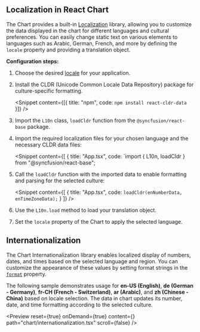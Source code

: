 
<Meta title="React Chart Localization | Syncfusion"
  description="Localization adapts charts to languages and regions with CLDR data, translations, locale, and formatting for numbers, dates, and times."
/>

## Localization in React Chart

The Chart provides a built-in [Localization](https://react.syncfusion.com/common-features/localization) library, allowing you to customize the data displayed in the chart for different languages and cultural preferences. You can easily change static text on various elements to languages such as Arabic, German, French, and more by defining the `locale` property and providing a translation object.

**Configuration steps:**

1. Choose the desired [locale](https://github.com/syncfusion/react-locale/) for your application.
2. Install the CLDR (Unicode Common Locale Data Repository) package for culture-specific formatting.
    
    <Snippet content={[{ title: "npm", code: `npm install react-cldr-data` }]} />

3. Import the `L10n` class, `loadCldr` function from the `@syncfusion/react-base` package.
4. Import the required localization files for your chosen language and the necessary CLDR data files:
  
    <Snippet content={[ { title: "App.tsx", code: `import { L10n, loadCldr } from "@syncfusion/react-base";

5. Call the `loadCldr` function with the imported data to enable formatting and parsing for the selected culture:

   <Snippet content={[ { title: "App.tsx", code: `loadCldr(enNumberData, enTimeZoneData);` } ]} />

6. Use the `L10n.load` method to load your translation object.
7. Set the `locale` property of the Chart to apply the selected language.

## Internationalization

The Chart Internationalization library enables localized display of numbers, dates, and times based on the selected language and region. You can customize the appearance of these values by setting format strings in the [`format`](https://react-api.syncfusion.com/chart/chartaxislabelprops#format) property.

The following sample demonstrates usage for **en-US (English)**, **de (German - Germany)**, **fr-CH (French - Switzerland)**, **ar (Arabic)**, and **zh (Chinese - China)** based on locale selection. The data in chart updates its number, date, and time formatting according to the selected culture.

<Preview
  reset={true}
  onDemand={true}
  content={<Internationalization />}
  path="chart/internationalization.tsx"
  scroll={false}
/> 


